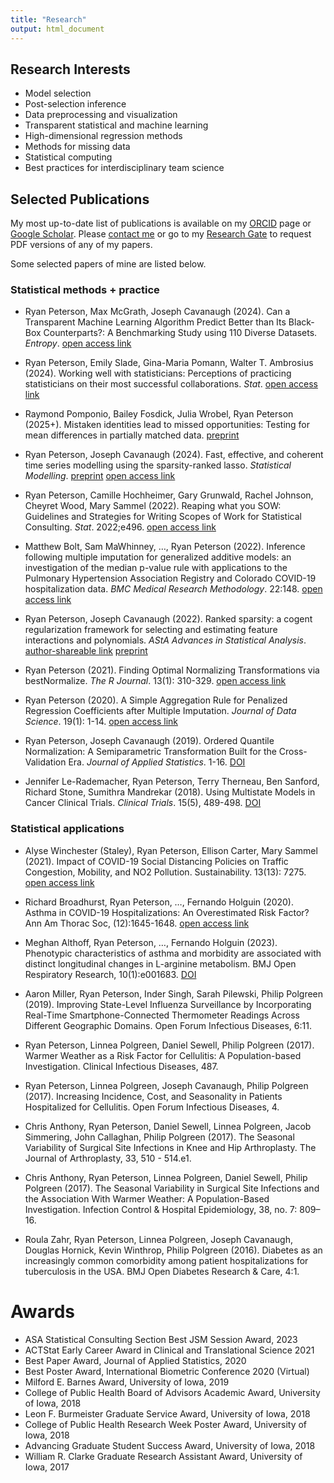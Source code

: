 ```yaml
---
title: "Research"
output: html_document
---
```


## Research Interests

- Model selection
- Post-selection inference
- Data preprocessing and visualization
-	Transparent statistical and machine learning
-	High-dimensional regression methods
- Methods for missing data
- Statistical computing
- Best practices for interdisciplinary team science 

## Selected Publications

:::{.callout-note}
My most up-to-date list of publications is available on my [ORCID](https://orcid.org/0000-0002-4650-5798) page or [Google Scholar](https://scholar.google.com/citations?user=Ikvj0XwAAAAJ). Please [contact me](mailto:ryan.a.peterson@cuanschutz.edu) or go to my [Research Gate](https://www.researchgate.net/profile/Ryan-Peterson-9) to request PDF versions of any of my papers.
:::

Some selected papers of mine are listed below.  

::: {.panel-tabset}

### Statistical methods + practice

- Ryan Peterson, Max McGrath, Joseph Cavanaugh (2024). Can a Transparent Machine Learning Algorithm Predict Better than Its Black-Box Counterparts?: A Benchmarking Study using 110 Diverse Datasets. *Entropy*. [open access link](https://www.mdpi.com/1099-4300/26/9/746)

- Ryan Peterson, Emily Slade, Gina-Maria Pomann, Walter T. Ambrosius (2024). Working well with statisticians: Perceptions of practicing statisticians on their most successful collaborations. *Stat*. [open access link](https://onlinelibrary.wiley.com/doi/10.1002/sta4.694) 

- Raymond Pomponio, Bailey Fosdick, Julia Wrobel, Ryan Peterson (2025+). Mistaken identities lead to missed opportunities: Testing for mean differences in partially matched data. [preprint](https://arxiv.org/pdf/2312.14689.pdf)

- Ryan Peterson, Joseph Cavanaugh (2024). Fast, effective, and coherent time series modelling using the sparsity-ranked lasso. *Statistical Modelling*. [preprint](https://www.arxiv.org/pdf/2211.01492.pdf) [open access link](https://journals.sagepub.com/doi/10.1177/1471082X231225307)

- Ryan Peterson, Camille Hochheimer, Gary Grunwald, Rachel Johnson, Cheyret Wood, Mary Sammel (2022). Reaping what you SOW: Guidelines and Strategies for Writing Scopes of Work for Statistical Consulting. *Stat*. 2022;e496. [open access link](https://doi.org/10.1002/sta4.496)

- Matthew Bolt, Sam MaWhinney, ..., Ryan Peterson (2022). Inference following multiple imputation for generalized additive models: an investigation of the median p-value rule with applications to the Pulmonary Hypertension Association Registry and Colorado COVID-19 hospitalization data. *BMC Medical Research Methodology*. 22:148. [open access link](https://doi.org/10.1186/s12874-022-01613-w)

- Ryan Peterson, Joseph Cavanaugh (2022). Ranked sparsity: a cogent regularization framework for selecting and estimating feature interactions and polynomials. *AStA Advances in Statistical Analysis*. [author-shareable link](https://rdcu.be/d69ae) [preprint](https://arxiv.org/abs/2107.07594)

- Ryan Peterson (2021). Finding Optimal Normalizing Transformations via bestNormalize. *The R Journal*. 13(1): 310-329.  [open access link](https://journal.r-project.org/dev/articles/RJ-2021-041/)

- Ryan Peterson (2020). A Simple Aggregation Rule for Penalized Regression Coefficients after Multiple Imputation. *Journal of Data Science*. 19(1): 1-14. [open access link](https://jds-online.org/journal/JDS/article/106/info)

- Ryan Peterson, Joseph Cavanaugh (2019). Ordered Quantile Normalization: A Semiparametric Transformation Built for the Cross-Validation Era. *Journal of Applied Statistics*. 1-16. [DOI](https://doi.org/10.1080/02664763.2019.1630372)

- Jennifer Le-Rademacher, Ryan Peterson, Terry Therneau, Ben Sanford, Richard Stone, Sumithra Mandrekar (2018). Using Multistate Models in Cancer Clinical Trials. *Clinical Trials*. 15(5), 489-498. [DOI](https://doi.org/10.1177/1740774518789098)

### Statistical applications 

- Alyse Winchester (Staley), Ryan Peterson, Ellison Carter, Mary Sammel (2021). Impact of COVID-19 Social Distancing Policies on Traffic Congestion, Mobility, and NO2 Pollution. Sustainability. 13(13): 7275. [open access link](https://doi.org/10.3390/su13137275)

- Richard Broadhurst, Ryan Peterson, …, Fernando Holguin (2020). Asthma in COVID-19 Hospitalizations: An Overestimated Risk Factor? Ann Am Thorac Soc, (12):1645-1648. [open access link](https://www.atsjournals.org/doi/10.1513/AnnalsATS.202006-613RL)

- Meghan Althoff, Ryan Peterson, ..., Fernando Holguin (2023). Phenotypic characteristics of asthma and morbidity are associated with distinct longitudinal changes in L-arginine metabolism. BMJ Open Respiratory Research, 10(1):e001683. [DOI](https://doi.org/10.1136/bmjresp-2023-001683)

- Aaron Miller, Ryan Peterson, Inder Singh, Sarah Pilewski, Philip Polgreen (2019). Improving State-Level Influenza Surveillance by Incorporating Real-Time Smartphone-Connected Thermometer Readings Across Different Geographic Domains. Open Forum Infectious Diseases, 6:11.

- Ryan Peterson, Linnea Polgreen, Daniel Sewell, Philip Polgreen (2017). Warmer Weather as a Risk Factor for Cellulitis: A Population-based Investigation. Clinical Infectious Diseases, 487. 

- Ryan Peterson, Linnea Polgreen, Joseph Cavanaugh, Philip Polgreen (2017). Increasing Incidence, Cost, and Seasonality in Patients Hospitalized for Cellulitis. Open Forum Infectious Diseases, 4.

- Chris Anthony, Ryan Peterson, Daniel Sewell, Linnea Polgreen, Jacob Simmering, John Callaghan, Philip Polgreen (2017). The Seasonal Variability of Surgical Site Infections in Knee and Hip Arthroplasty. The Journal of Arthroplasty, 33, 510 - 514.e1.

- Chris Anthony, Ryan Peterson, Linnea Polgreen, Daniel Sewell, Philip Polgreen (2017). The Seasonal Variability in Surgical Site Infections and the Association With Warmer Weather: A Population-Based Investigation. Infection Control & Hospital Epidemiology, 38, no. 7: 809–16.

- Roula Zahr, Ryan Peterson, Linnea Polgreen, Joseph Cavanaugh, Douglas Hornick, Kevin Winthrop, Philip Polgreen (2016).  Diabetes as an increasingly common comorbidity among patient hospitalizations for tuberculosis in the USA. BMJ Open Diabetes Research & Care, 4:1.

:::

# Awards

- ASA Statistical Consulting Section Best JSM Session Award, 2023
- ACTStat Early Career Award in Clinical and Translational Science 2021
- Best Paper Award, Journal of Applied Statistics, 2020
- Best Poster Award, International Biometric Conference 2020 (Virtual)
- Milford E. Barnes Award, University of Iowa, 2019
- College of Public Health Board of Advisors Academic Award, University of Iowa, 2018
- Leon F. Burmeister Graduate Service Award, University of Iowa, 2018
- College of Public Health Research Week Poster Award, University of Iowa, 2018
- Advancing Graduate Student Success Award, University of Iowa, 2018 
- William R. Clarke Graduate Research Assistant Award, University of Iowa, 2017
